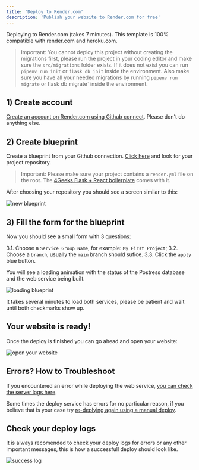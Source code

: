 ```yaml
---
title: 'Deploy to Render.com'
description: 'Publish your website to Render.com for free'
---
```


Deploying to Render.com (takes 7 minutes). This template is 100% compatible with render.com and heroku.com.

> Important: You cannot deploy this project without creating the migrations first, please run the project in your coding editor and make sure the `src/migrations` folder exists. If it does not exist you can run `pipenv run init` or `flask db init` inside the environment. Also make sure you have all your needed migrations by running `pipenv run migrate` or flask db migrate` inside the environment.

## 1) Create account

[Create an account on Render.com using Github connect](https://dashboard.render.com/register?next=/). Please don't do anything else.

## 2) Create blueprint

Create a blueprint from your Github connection. [Click here](https://dashboard.render.com/select-repo?type=blueprint) and look for your project repository.

> Important: Please make sure your project contains a `render.yml` file on the root. The [4Geeks Flask + React boilerplate](https://github.com/4GeeksAcademy/react-flask-hello) comes with it.

After choosing your repository you should see a screen similar to this:

![new blueprint](../img/new-blueprint.png)

## 3) Fill the form for the blueprint

Now you should see a small form with 3 questions:

3.1. Choose a `Service Group Name`, for example: `My First Project`; 
3.2. Choose a `branch`, usually the `main` branch should sufice.
3.3. Click the `apply` blue button.

You will see a loading animation with the status of the Postress database and the web service being built.

![loading blueprint](../img/loading-blueprint.gif)

It takes several minutes to load both services, please be patient and wait until both checkmarks show up.

## Your website is ready!

Once the deploy is finished you can go ahead and open your website:

![open your website](../img/open-website.png)

## Errors? How to Troubleshoot

If you encountered an error while deploying the web service, [you can check the server logs here](../img/blueprint-error.gif). 

Some times the deploy service has errors for no particular reason, if you believe that is your case try [re-deplying again using a manual deploy](../img/manual-deploy.gif). 

## Check your deploy logs

It is always recomended to check your deploy logs for errors or any other important messages, this is how a successfull deploy should look like.

![success log](../img/success-log.png)

